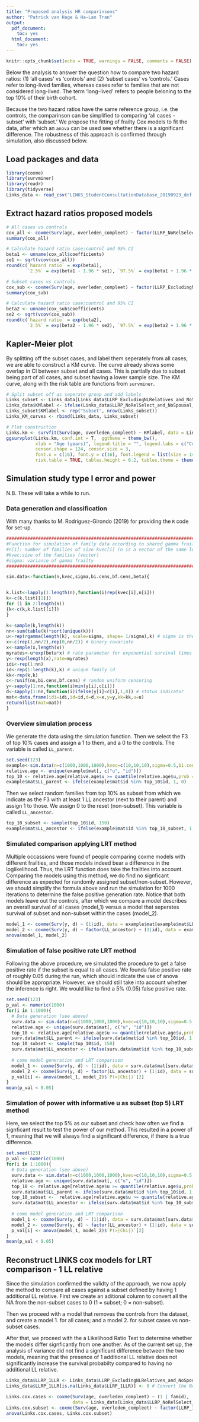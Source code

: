---
title: "Proposed analysis HR comparinsons"
author: "Patrick van Hage & Ha-Lan Tran"
output:
  pdf_document:
    toc: yes
  html_document:
    toc: yes
---

```{r setup, include=FALSE}
knitr::opts_chunk$set(echo = TRUE, warnings = FALSE, comments = FALSE)
```


Below the analysis to answer the question how to compare two hazard ratios: (1) 'all cases' vs 'controls' and (2) 'subset cases' vs 'controls.' Cases refer to long-lived families, whereas cases refer to families that are not considered long-lived. The term 'long-lived' refers to people beloning to the top $10\%$ of their birth cohort. 

Because the two hazard ratios have the same reference group, i.e. the controls, the comparinson can be simplified to comparing 'all cases - subset' with 'subset.' We propose the fitting of frailty Cox models to fit the data, after which an `anova` can be used see whether there is a significant difference. The robustness of this approach is confirmed through simulation, also discussed below.

## Load packages and data

```{r}
library(coxme)
library(survminer)
library(readr)
library(tidyverse)
Links_data <- read_csv("LINKS_StudentConsultationDatabase_20190923_def.csv")
```

## Extract hazard ratios proposed models

```{r}
# All cases vs controls
cox_all <- coxme(Surv(age, overleden_compleet) ~ factor(LLRP_NoRelSelect_and_NoSpousal_longevity) + (1|famid), data = Links_data)
summary(cox_all)

# Calculate hazard ratio case:control and 95% CI
beta1 <- unname(cox_all$coefficients)
se1 <- sqrt(vcov(cox_all))
round(c(`hazard ratio` = exp(beta1), 
        `2.5%` = exp(beta1 - 1.96 * se1), `97.5%` = exp(beta1 + 1.96 * se1)), 2) 
```

```{r}
# Subset cases vs controls
cox_sub <- coxme(Surv(age, overleden_compleet) ~ factor(LLRP_ExcludingNLRelatives_and_NoSpousal_longevity2) + (1|famid), data = Links_data)
summary(cox_sub)

# Calculate hazard ratio case:control and 95% CI
beta2 <- unname(cox_sub$coefficients)
se2 <- sqrt(vcov(cox_sub))
round(c(`hazard ratio` = exp(beta2), 
        `2.5%` = exp(beta2 - 1.96 * se2), `97.5%` = exp(beta2 + 1.96 * se2)), 2)
```

## Kapler-Meier plot

By splitting off the subset cases, and label them seperately from all cases, we are able to construct a KM curve. The curve already shows some overlap in CI between subset and all cases. This is partially due to subset being part of all cases, and subset having a lower sample size. The KM curve, along with the risk table are functions from `survminer`. 

```{r}
# Split subset off as seperate group and add labels
Links_subset <- Links_data[Links_data$LLRP_ExcludingNLRelatives_and_NoSpousal_longevity2 == 1, ]
Links_data$KMlabel <- ifelse(Links_data$LLRP_NoRelSelect_and_NoSpousal_longevity == 1, "Case", "Control") 
Links_subset$KMlabel <- rep("Subset", nrow(Links_subset))
Links_KM_curves <- rbind(Links_data, Links_subset)

# Plot construction
Links.km <- survfit(Surv(age, overleden_compleet) ~ KMlabel, data = Links_KM_curves)
ggsurvplot(Links.km, conf.int = T,  ggtheme = theme_bw(),
           xlab = "Age (years)", legend.title = "", legend.labs = c("Control", "Case", "Subset"),
           censor.shape = 124, censor.size = 3,
           font.x = c(16), font.y = c(16), font.legend = list(size = 14),
           risk.table = TRUE, tables.height = 0.2, tables.theme = theme_cleantable())
```

## Simulation study type I error and power 

N.B. These will take a while to run.

### Data generation and classification

With many thanks to M. Rodriguez-Girondo (2019) for providing the `R` code for set-up. 

```{r}
###########################################################################################
#Function for simulation of family data according to shared gamma frailty model           #
#n[i]: number of families of size kvec[i] (n is a vector of the same length than kvec)    #
#kvec:size of the families (vector)                                                       #
#sigma: variance of gamma frailty                                                         #
###########################################################################################

sim.data<-function(n,kvec,sigma,bi.cens,bf.cens,beta){


k.list<-lapply(1:length(n),function(i)rep(kvec[i],n[i]))
k<-c(k.list[[1]])
for (i in 2:length(n))
{k<-c(k,k.list[[i]])
}

k<-sample(k,length(k))
nn<-sum(table(k)*sort(unique(k)))
u<-rep(rgamma(length(k), scale=sigma, shape= 1/sigma),k) # sigma is the variance of id 
x<-c(rep(1,nn/2),rep(0,nn/2)) # binary covariate
x<-sample(x,length(x))
myrates<-u*exp(beta*x) # rate parameter for exponential survival times
y<-rexp(length(x),rate=myrates)
idi<-rep(1:nn)
id<-rep(1:length(k),k) # unique family id
kk<-rep(k,k)
c<-runif(nn,bi.cens,bf.cens) # random uniform censoring
y<-sapply(1:nn,function(i)min(y[i],c[i]))
d<-sapply(1:nn,function(i)ifelse(y[i]<c[i],1,0)) # status indicator
mat<-data.frame(idi=idi,id=id,d=d,x=x,y=y,kk=kk,u=u)
return(list(mat=mat))
}
```

### Overview simulation process

We generate the data using the simulation function. Then we select the F3 of top 10% cases and assign a 1 to them, and a 0 to the controls. The variable is called `LL_parent`.  

```{r}
set.seed(123)
example<-sim.data(n=c(1000,1000,1000),kvec=c(10,10,10),sigma=0.5,bi.cens=100,bf.cens=1000,beta=0)
relative.age <- unique(example$mat[, c("u", "id")])
top_10 <- relative.age[relative.age$u >= quantile(relative.age$u,prob = 0.9),] 
example$mat$LL_parent <- ifelse(example$mat$id %in% top_10$id, 1, 0) 
```

Then we select random families from top $10\%$ as subset from  which we indicate as the F3 with at least 1 LL ancestor (next to their parent) and assign 1 to those. We assign 0 to the reset (non-subset). This variable is called `LL_ancestor`. 

```{r}
top_10_subset <- sample(top_10$id, 150)
example$mat$LL_ancestor <- ifelse(example$mat$id %in% top_10_subset, 1, 0)
```

### Simulated comparison applying LRT method

Multiple occassions were found of people comparing coxme models with different frailties, and those models indeed bear a difference in the loglikelihood. Thus, the LRT function does take the frailties into account. Comparing the models using this method, we do find no signficant difference as expected for randomly assigned subset/non-subset. However, we should simplify the formula above and run the simulation for 1000 iterations to determine the false positive generation rate. Notice that both models leave out the controls, after which we compare a model describes an overall survival of all cases (model_1) versus a model that seperates survival of subset and non-subset within the cases (model_2).

```{r}
model_1 <- coxme(Surv(y, d) ~ (1|id), data = example$mat[example$mat$LL_parent != 0, ])
model_2 <- coxme(Surv(y, d) ~ factor(LL_ancestor) + (1|id), data = example$mat[example$mat$LL_parent != 0, ])
anova(model_1, model_2)
```

### Simulation of false positive rate LRT method

Following the above procedure, we simulated the procedure to get a false positive rate if the subset is equal to all cases. We founda  false positive rate of roughly 0.05 during the run, which should indicate the use of anova should be appropriate. However, we should still take into account whether the inference is right. We would like to find a 5% (0.05) false positive rate.

```{r}
set.seed(123)
p_val <- numeric(1000)
for(i in 1:1000){
  # Data generation (see above)
  surv.data <- sim.data(n=c(1000,1000,1000),kvec=c(10,10,10),sigma=0.5,bi.cens=100,bf.cens=1000,beta=0)
  relative.age <- unique(surv.data$mat[, c("u", "id")])
  top_10 <- relative.age[relative.age$u >= quantile(relative.age$u,prob = 0.9),] 
  surv.data$mat$LL_parent <- ifelse(surv.data$mat$id %in% top_10$id, 1, 0) 
  top_10_subset <- sample(top_10$id, 150)
  surv.data$mat$LL_ancestor <- ifelse(surv.data$mat$id %in% top_10_subset, 1, 0) 
  
  # come model generation and LRT comparison
  model_1 <- coxme(Surv(y, d) ~ (1|id), data = surv.data$mat[surv.data$mat$LL_parent != 0, ])
  model_2 <- coxme(Surv(y, d) ~ factor(LL_ancestor) + (1|id), data = surv.data$mat[surv.data$mat$LL_parent != 0, ])
  p_val[i] <- anova(model_1, model_2)$`P(>|Chi|)`[2]
}
mean(p_val < 0.05)
```

### Simulation of power with informative u as subset (top 5) LRT method

Here, we select the top $5\%$ as our subset and check how often we find a signficant result to test the power of our method. This resulted in a power of $1$, meaning that we will always find a significant difference, if there is a true difference. 

```{r}
set.seed(123)
p_val <- numeric(1000)
for(i in 1:1000){
  # Data generation (see above)
  surv.data <- sim.data(n=c(1000,1000,1000),kvec=c(10,10,10),sigma=0.5,bi.cens=100,bf.cens=1000,beta=0)
  relative.age <- unique(surv.data$mat[, c("u", "id")])
  top_10 <- relative.age[relative.age$u >= quantile(relative.age$u,prob = 0.9),] 
  surv.data$mat$LL_parent <- ifelse(surv.data$mat$id %in% top_10$id, 1, 0) 
  top_10_subset <-  relative.age[relative.age$u >= quantile(relative.age$u, prob = 0.95),] # select top 5
  surv.data$mat$LL_ancestor <- ifelse(surv.data$mat$id %in% top_10_subset$id, 1, 0) 
  
  # come model generation and LRT comparison
  model_1 <- coxme(Surv(y, d) ~ (1|id), data = surv.data$mat[surv.data$mat$LL_parent != 0, ])
  model_2 <- coxme(Surv(y, d) ~ factor(LL_ancestor) + (1|id), data = surv.data$mat[surv.data$mat$LL_parent != 0, ])
  p_val[i] <- anova(model_1, model_2)$`P(>|Chi|)`[2]
}
mean(p_val < 0.05)
```

## Reconstruct LINKS cox models for LRT comparison - 1 LL relative

Since the simulation confirmed the validty of the approach, we now apply the method to compare all cases against a subset defined by having 1 additional LL relative. First we create an aditional column to convert all the NA from the non-subset cases to 0 (1 = subset; 0 = non-subset). 

Then we proceed with a model that removes the controls from the dataset, and create a model 1. for all cases; and a model 2. for subset cases vs non-subset cases. 

After that, we proceed with the a Likelihood Ratio Test to determine whether the models differ signficantly from one another. As of the current set up, the analysis of variance did not find a significant difference between the two models, meaning that the presence of 1 additional LL relative does not significantly increase the survival probabilty compared to having no additional LL relative.

```{r}
Links_data$LLRP_1LLR <- Links_data$LLRP_ExcludingNLRelatives_and_NoSpousal_longevity2
Links_data$LLRP_1LLR[is.na(Links_data$LLRP_1LLR)] <- 0 # Convert the NA to non-subset

Links.cox.cases <- coxme(Surv(age, overleden_compleet) ~ (1 | famid), 
                         data = Links_data[Links_data$LLRP_NoRelSelect_and_NoSpousal_longevity == 1, ])
Links.cox.subset <- coxme(Surv(age, overleden_compleet) ~ factor(LLRP_1LLR) + (1 | famid), data = Links_data[Links_data$LLRP_NoRelSelect_and_NoSpousal_longevity == 1, ])
anova(Links.cox.cases, Links.cox.subset)
```
